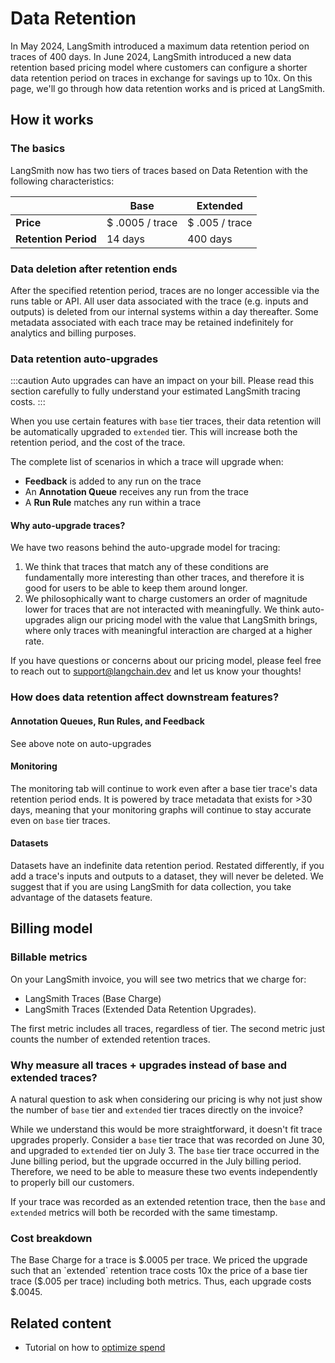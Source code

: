 # Data Retention

In May 2024, LangSmith introduced a maximum data retention period on traces of 400 days. In June 2024, LangSmith introduced
a new data retention based pricing model where customers can configure a shorter data retention period on traces in exchange
for savings up to 10x. On this page, we'll go through how data retention works and is priced at LangSmith.

## How it works

### The basics

LangSmith now has two tiers of traces based on Data Retention with the following characteristics:

|                      | Base            | Extended       |
| -------------------- | --------------- | -------------- |
| **Price**            | $ .0005 / trace | $ .005 / trace |
| **Retention Period** | 14 days         | 400 days       |

### Data deletion after retention ends

After the specified retention period, traces are no longer accessible via the runs table or API. All user data associated
with the trace (e.g. inputs and outputs) is deleted from our internal systems within a day thereafter. Some metadata
associated with each trace may be retained indefinitely for analytics and billing purposes.

### Data retention auto-upgrades

:::caution
Auto upgrades can have an impact on your bill. Please read this section carefully to fully understand your
estimated LangSmith tracing costs.
:::

When you use certain features with `base` tier traces, their data retention will be automatically upgraded to
`extended` tier. This will increase both the retention period, and the cost of the trace.

The complete list of scenarios in which a trace will upgrade when:

- **Feedback** is added to any run on the trace
- An **Annotation Queue** receives any run from the trace
- A **Run Rule** matches any run within a trace

#### Why auto-upgrade traces?

We have two reasons behind the auto-upgrade model for tracing:

1. We think that traces that match any of these conditions are fundamentally more interesting than other traces, and
   therefore it is good for users to be able to keep them around longer.
2. We philosophically want to charge customers an order of magnitude lower for traces that are not interacted with meaningfully.
   We think auto-upgrades align our pricing model with the value that LangSmith brings, where only traces with meaningful interaction
   are charged at a higher rate.

If you have questions or concerns about our pricing model, please feel free to reach out to support@langchain.dev and let us know your thoughts!

### How does data retention affect downstream features?

#### Annotation Queues, Run Rules, and Feedback

See above note on auto-upgrades

#### Monitoring

The monitoring tab will continue to work even after a base tier trace's data retention period ends. It is powered by
trace metadata that exists for >30 days, meaning that your monitoring graphs will continue to stay accurate even on
`base` tier traces.

#### Datasets

Datasets have an indefinite data retention period. Restated differently, if you add a trace's inputs and outputs to a dataset,
they will never be deleted. We suggest that if you are using LangSmith for data collection, you take advantage of the datasets
feature.

## Billing model

### Billable metrics

On your LangSmith invoice, you will see two metrics that we charge for:

- LangSmith Traces (Base Charge)
- LangSmith Traces (Extended Data Retention Upgrades).

The first metric includes all traces, regardless of tier. The second metric just counts the number of extended retention traces.

### Why measure all traces + upgrades instead of base and extended traces?

A natural question to ask when considering our pricing is why not just show the number of `base` tier and `extended` tier
traces directly on the invoice?

While we understand this would be more straightforward, it doesn't fit trace upgrades properly. Consider a
`base` tier trace that was recorded on June 30, and upgraded to `extended` tier on July 3. The `base` tier
trace occurred in the June billing period, but the upgrade occurred in the July billing period. Therefore,
we need to be able to measure these two events independently to properly bill our customers.

If your trace was recorded as an extended retention trace, then the `base` and `extended` metrics will both be recorded
with the same timestamp.

### Cost breakdown

The Base Charge for a trace is $.0005 per trace. We priced the upgrade such that an `extended` retention trace
costs 10x the price of a base tier trace ($.005 per trace) including both metrics. Thus, each upgrade costs $.0045.

## Related content

- Tutorial on how to [optimize spend](../../tutorials/Administrators/manage_spend)
